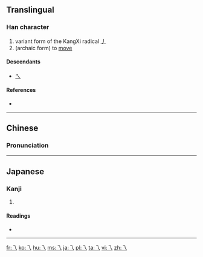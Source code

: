 {{also|乀|ㄟ|へ}}
==Translingual==

===Han character===
{{Han char|rn=4|rad=丿|as=00|sn=1|var=1|four=|canj=一人 (MO), XX一人 (XXMO)}}

# variant form of the KangXi radical [[Index:Chinese radical/丿|丿]]
# (archaic form) to [[move]]

====Descendants====
*[[ㄟ]]

====References====
* {{Han ref|kx=0081.090|dkj=00109|dj=0164.100|hdz=10048.030|uh=4E41|ud=20033}}

----

==Chinese==
{{zh-hanzi-box|[[乁]]}}

===Pronunciation===
{{zh-pron
|m=yí
|c=
|mc=
|oc=
|ma=
|cat=v
}}

----

==Japanese==

===Kanji===
{{ja-kanji|grade=uc|rs=丿00}}

# {{defn|lang=ja|sort=丿00}}

====Readings====
* {{ja-readings|on=[[い]] (i)|kun=[[ながれる]] (nagareru)}}

----

[[fr:乁]]
[[ko:乁]]
[[hu:乁]]
[[ms:乁]]
[[ja:乁]]
[[pl:乁]]
[[ta:乁]]
[[vi:乁]]
[[zh:乁]]